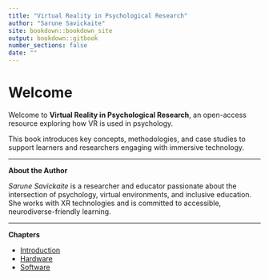 ```yaml
---
title: "Virtual Reality in Psychological Research"
author: "Sarune Savickaite"
site: bookdown::bookdown_site
output: bookdown::gitbook
number_sections: false
date: ""
---
```


# Welcome

Welcome to **Virtual Reality in Psychological Research**, an open-access resource exploring how VR is used in psychology.

This book introduces key concepts, methodologies, and case studies to support learners and researchers engaging with immersive technology.

---

**About the Author**

*Sarune Savickaite* is a researcher and educator passionate about the intersection of psychology, virtual environments, and inclusive education. She works with XR technologies and is committed to accessible, neurodiverse-friendly learning.

---

**Chapters**

- [Introduction](01-intro.html)  
- [Hardware](02-hardware.html)  
- [Software](03-software.html)
